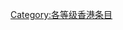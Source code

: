 {{catmore1|[[WikiProject:香港|WikiProject:香港]]}}
{{Articles by Quality|topic=香港|project=香港|format=toc}}
{{CategoryTOC}}
{{cat class | topic=香港|class=优良|sort=香港}}
{{emptycat}}

[[Category:各等级香港条目|Category:各等级香港条目]]